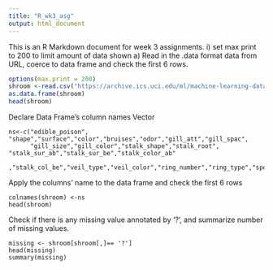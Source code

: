 ```yaml
---
title: "R_wk3_asg"
output: html_document
---
```


This is an R Markdown document for week 3 assignments. 
i) set max print to 200 to limit amount of data shown
a) Read in the .data format data from URL, coerce to data frame and check the first 6 rows.

```r
options(max.print = 200)
shroom <-read.csv("https://archive.ics.uci.edu/ml/machine-learning-databases/mushroom/agaricus-lepiota.data", header = FALSE )
as.data.frame(shroom)
head(shroom)

```

Declare Data Frame's column names Vector

```
ns<-c("edible_poison", "shape","surface","color","bruises","odor","gill_att","gill_spac",
      "gill_size","gill_color","stalk_shape","stalk_root", "stalk_sur_ab","stalk_sur_be","stalk_color_ab"
      ,"stalk_col_be","veil_type","veil_color","ring_number","ring_type","spore_print","population","habitat")

```
Apply the columns' name to the data frame and check the first 6 rows

```
colnames(shroom) <-ns
head(shroom)
```
Check if there is any missing value annotated by '?', and summarize number of missing values. 

```
missing <- shroom[shroom[,]== '?']
head(missing)
summary(missing)

```


